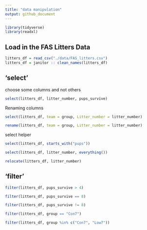 ```yaml
---
title: "data manipulation"
output: github_document
---
```


```r
library(tidyverse)
library(readxl)
```

## Load in the FAS Litters Data

```r
litters_df = read_csv("./data/FAS_litters.csv")
litters_df = janitor :: clean_names(litters_df)
```

## 'select'

choose some columns and not others

```r
select(litters_df, litter_number, pups_survive)
```

Renaming columns

```r
select(litters_df, team = group, Litter_number = litter_number)
```

```r
rename(litters_df, team = group, Litter_number = litter_number)
```

select helper

```r
select(litters_df, starts_with("pups"))
```

```r
select(litters_df, litter_number, everything())
```

```r
relocate(litters_df, litter_number)
```

## 'filter'

```r
filter(litters_df, pups_survive > 4)
```

```r
filter(litters_df, pups_survive == 8)
```

```r
filter(litters_df, pups_survive != 8)
```

```r
filter(litters_df, group == "Con7")
```

```r
filter(litters_df, group %in% c("Con7", "Low7"))
```





